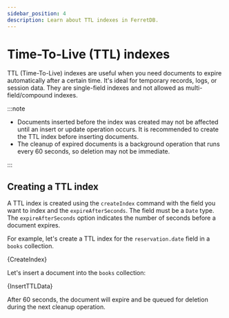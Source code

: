 ```yaml
---
sidebar_position: 4
description: Learn about TTL indexes in FerretDB.
---
```


# Time-To-Live (TTL) indexes


TTL (Time-To-Live) indexes are useful when you need documents to expire automatically after a certain time. It's ideal for temporary records, logs, or session data.
They are single-field indexes and not allowed as multi-field/compound indexes.

:::note

- Documents inserted before the index was created may not be affected until an insert or update operation occurs. It is recommended to create the TTL index before inserting documents.
- The cleanup of expired documents is a background operation that runs every 60 seconds, so deletion may not be immediate.

:::

## Creating a TTL index

A TTL index is created using the `createIndex` command with the field you want to index and the `expireAfterSeconds`.
The field must be a `Date` type.
The `expireAfterSeconds` option indicates the number of seconds before a document expires.

For example, let's create a TTL index for the `reservation.date` field in a `books` collection.

<!-- markdownlint-disable MD033 -->

<CodeBlock language="js">{CreateIndex}</CodeBlock>

Let's insert a document into the `books` collection:

<CodeBlock language="js">{InsertTTLData}</CodeBlock>

After 60 seconds, the document will expire and be queued for deletion during the next cleanup operation.

<!-- markdownlint-enable MD033 -->
